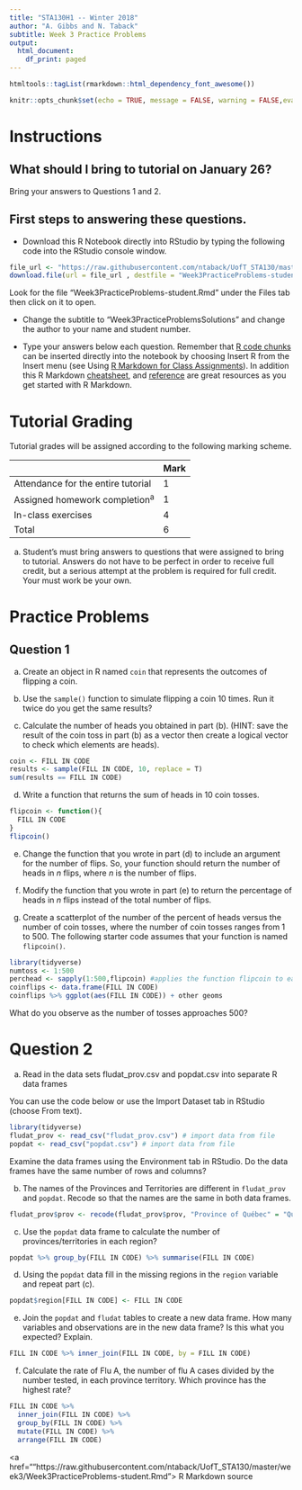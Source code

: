 ```yaml
---
title: "STA130H1 -- Winter 2018"
author: "A. Gibbs and N. Taback"
subtitle: Week 3 Practice Problems
output:
  html_document:
    df_print: paged
---
```


```r
htmltools::tagList(rmarkdown::html_dependency_font_awesome())

knitr::opts_chunk$set(echo = TRUE, message = FALSE, warning = FALSE,eval = FALSE)
```

# Instructions

## What should I bring to tutorial on January 26?

Bring your answers to Questions 1 and 2.

## First steps to answering these questions.

- Download this R Notebook directly into RStudio by typing the following code into the RStudio console window.   

```r
file_url <- "https://raw.githubusercontent.com/ntaback/UofT_STA130/master/week3/Week3PracticeProblems-student.Rmd"
download.file(url = file_url , destfile = "Week3PracticeProblems-student.Rmd")
```

Look for the file "Week3PracticeProblems-student.Rmd" under the Files tab then click on it to open.

- Change the subtitle to "Week3PracticeProblemsSolutions" and change the author to your name and student number.

- Type your answers below each question.  Remember that [R code chunks](http://rmarkdown.rstudio.com/authoring_rcodechunks.html) can be inserted directly into the notebook by choosing Insert R from the Insert menu (see Using [R Markdown for Class Assignments](https://ntaback.github.io/UofT_STA130/Rmarkdownforclassreports.html)). In addition this R Markdown [cheatsheet](http://www.rstudio.com/wp-content/uploads/2016/03/rmarkdown-cheatsheet-2.0.pdf), and [reference](http://www.rstudio.com/wp-content/uploads/2015/03/rmarkdown-reference.pdf) are great resources as you get started with R Markdown. 

# Tutorial Grading

Tutorial grades will be assigned according to the following marking scheme.

|                                    | Mark |
|------------------------------------|------|
| Attendance for the entire tutorial | 1    |
| Assigned homework completion^a^    | 1    |
| In-class exercises                 | 4    |
| Total                              | 6    |

a. Student's must bring answers to questions that were assigned to bring to tutorial.  Answers do not have to be perfect in order to receive full credit, but a serious attempt at the problem is required for full credit.  Your must work be your own.

# Practice Problems

## Question 1

(a)  Create an object in R named `coin` that represents the outcomes of flipping a coin.

(b)  Use the `sample()` function to simulate flipping a coin 10 times.  Run it twice do you get the same results?

(c)  Calculate the number of heads you obtained in part (b).  (HINT: save the result of the coin toss in part (b) as a vector then create a logical vector to check which elements are heads).

```r
coin <- FILL IN CODE
results <- sample(FILL IN CODE, 10, replace = T)
sum(results == FILL IN CODE)
```


(d)  Write a function that returns the sum of heads in 10 coin tosses.

```r
flipcoin <- function(){
  FILL IN CODE
}
flipcoin()
```

(e) Change the function that you wrote in part (d) to include an argument for the number of flips.  So, your function should return the number of heads in $n$ flips, where $n$ is the number of flips.


(f) Modify the function that you wrote in part (e) to return the percentage of heads in $n$ flips instead of the total number of flips.


(g) Create a scatterplot of the number of the percent of heads versus the number of coin tosses, where the number of coin tosses ranges from 1 to 500. The following starter code assumes that your function is named `flipcoin()`.


```r
library(tidyverse)
numtoss <- 1:500
perchead <- sapply(1:500,flipcoin) #applies the function flipcoin to each element of 1:500
coinflips <- data.frame(FILL IN CODE)
coinflips %>% ggplot(aes(FILL IN CODE)) + other geoms
```

What do you observe as the number of tosses approaches 500?


# Question 2

(a) Read in the data sets fludat_prov.csv and popdat.csv into separate R data frames

You can use the code below or use the Import Dataset tab in RStudio (choose From text).

```r
library(tidyverse)
fludat_prov <- read_csv("fludat_prov.csv") # import data from file
popdat <- read_csv("popdat.csv") # import data from file
```

Examine the data frames using the Environment tab in RStudio.  Do the data frames have the same number of rows and columns? 


(b) The names of the Provinces and Territories are different in `fludat_prov` and `popdat`.  Recode so that the names are the same in both data frames.


```r
fludat_prov$prov <- recode(fludat_prov$prov, "Province of Québec" = "Quebec", FILL IN CODE)
```


(c)  Use the `popdat` data frame to calculate the number of provinces/territories in each region?


```r
popdat %>% group_by(FILL IN CODE) %>% summarise(FILL IN CODE)
```


(d) Using the `popdat` data fill in the missing regions in the `region` variable and repeat part (c).

```r
popdat$region[FILL IN CODE] <- FILL IN CODE 
```

(e) Join the `popdat` and `fludat` tables to create a new data frame.  How many variables and observations are in the new data frame?  Is this what you expected?  Explain.

```r
FILL IN CODE %>% inner_join(FILL IN CODE, by = FILL IN CODE)
```

(f) Calculate the rate of Flu A, the number of flu A cases divided by the number tested, in each province territory.  Which province has the highest rate?

```r
FILL IN CODE %>% 
  inner_join(FILL IN CODE) %>% 
  group_by(FILL IN CODE) %>% 
  mutate(FILL IN CODE) %>%
  arrange(FILL IN CODE)
```




<a href=""https://raw.githubusercontent.com/ntaback/UofT_STA130/master/week3/Week3PracticeProblems-student.Rmd"> R Markdown source <i class="fa fa-github" aria-hidden="true"></i></a>
